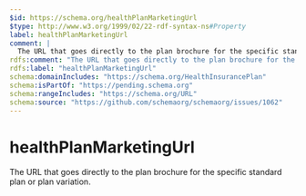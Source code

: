 ```yaml
---
$id: https://schema.org/healthPlanMarketingUrl
$type: http://www.w3.org/1999/02/22-rdf-syntax-ns#Property
label: healthPlanMarketingUrl
comment: |
  The URL that goes directly to the plan brochure for the specific standard plan or plan variation.
rdfs:comment: "The URL that goes directly to the plan brochure for the specific standard plan or plan variation."
rdfs:label: "healthPlanMarketingUrl"
schema:domainIncludes: "https://schema.org/HealthInsurancePlan"
schema:isPartOf: "https://pending.schema.org"
schema:rangeIncludes: "https://schema.org/URL"
schema:source: "https://github.com/schemaorg/schemaorg/issues/1062"
---
```


# healthPlanMarketingUrl

The URL that goes directly to the plan brochure for the specific standard plan or plan variation.

